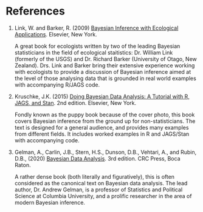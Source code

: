 <!-- # Appendices -->

<!-- ## Exercise Solutions -->

<!-- ### Exercise 1: Linear Regression{#solution1} -->
<!-- The DAG for the simple linear regression model might be drawn as: -->

<!-- ![DAG for Simple Linear Regression](Figures/dag_2.png){width=300px} -->

<!-- ### Exercise 2: Dominant and Recessive Traits{#solution2} -->

<!-- 1) There are 75 individuals in the population with at least 1 recessive allele (50 with genotype Bb and 25 with genotype bb). Hence, the probability that a randomly selected individual has 1 recessive allele is $75/100=.75$. -->

<!-- 2) There are 75 individuals with brown eyes in the population (25 with genotype BB and 50 with genotype Bb). Of these, 50 have 1 recessive allele. The probability that a randomly selected individual has 1 recessive allele given that they have brown eyes is $50/75=.67$.  -->

# References

1) Link, W. and Barker, R. (2009) [Bayesian Inference with Ecological Applications](https://www.elsevier.com/books/bayesian-inference/link/978-0-12-374854-6). Elsevier, New York. 

   A great book for ecologists written by two of the leading Bayesian statisticians in the field of ecological staitistics: Dr. William Link (formerly of the USGS) and Dr. Richard Barker (University of Otago, New Zealand). Drs. Link and Barker bring their extensive experience working with ecologists to provide a discussion of Bayesian inference aimed at the level of those analysing data that is grounded in real world examples with accompanying R/JAGS code. 

2) Kruschke, J.K. (2015) [Doing Bayesian Data Analysis: A Tutorial with R, JAGS, and Stan](https://nyu-cdsc.github.io/learningr/assets/kruschke_bayesian_in_R.pdf). 2nd edition. Elsevier, New York. 

   Fondly known as the puppy book because of the cover photo, this book covers Bayesian inference from the ground up for non-statisticians. The text is designed for a general audience, and provides many examples from different fields. It includes worked examples in R and JAGS/Stan with accompanying code. 

3) Gelman, A., Carlin, J.B., Stern, H.S., Dunson, D.B., Vehtari, A., and Rubin, D.B., (2020) [Bayesian Data Analysis](http://www.stat.columbia.edu/~gelman/book/BDA3.pdf). 3rd edition. CRC Press, Boca Raton.

   A rather dense book (both literally and figuratively), this is often considered as the canonical text on Bayesian data analysis. The lead author, Dr. Andrew Gelman, is a professor of Statistics and Political Science at Columbia University, and a prolific researcher in the area of modern Bayesian inference. 





 